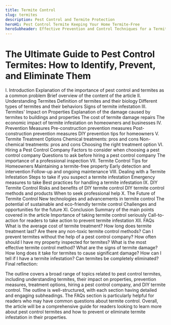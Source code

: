 ```yaml
---
title: Termite Control
slug: termites
description: Pest Control and Termite Protection
heroH1: Pest Control Termite Keeping Your Home Termite-Free
heroSubheader: Effective Prevention and Control Techniques for a Termite-Free Environment
---
```


# The Ultimate Guide to Pest Control Termites: How to Identify, Prevent, and Eliminate Them
I. Introduction
Explanation of the importance of pest control and termites as a common problem
Brief overview of the content of the article
II. Understanding Termites
Definition of termites and their biology
Different types of termites and their behaviors
Signs of termite infestation
III. Termites' Impact on Properties
Explanation of the damage caused by termites to buildings and properties
The cost of termite damage repairs
The economic impact of termite infestation on homeowners and businesses
IV. Prevention Measures
Pre-construction prevention measures
Post-construction prevention measures
DIY prevention tips for homeowners
V. Termite Treatment Options
Chemical treatments: pros and cons
Non-chemical treatments: pros and cons
Choosing the right treatment option
VI. Hiring a Pest Control Company
Factors to consider when choosing a pest control company
Questions to ask before hiring a pest control company
The importance of a professional inspection
VII. Termite Control Tips for Homeowners
Maintaining a termite-free property
Early detection and intervention
Follow-up and ongoing maintenance
VIII. Dealing with a Termite Infestation
Steps to take if you suspect a termite infestation
Emergency measures to take
Best practices for handling a termite infestation
IX. DIY Termite Control
Risks and benefits of DIY termite control
DIY termite control methods and products
When to seek professional help
X. The Future of Termite Control
New technologies and advancements in termite control
The potential of sustainable and eco-friendly termite control
Challenges and opportunities for the future
XI. Conclusion
Summary of the main points covered in the article
Importance of taking termite control seriously
Call-to-action for readers to take action to prevent termite infestation
XII. FAQs
What is the average cost of termite treatment?
How long does termite treatment last?
Are there any non-toxic termite control methods?
Can I prevent termites without the help of a pest control company?
How often should I have my property inspected for termites?
What is the most effective termite control method?
What are the signs of termite damage?
How long does it take for termites to cause significant damage?
How can I tell if I have a termite infestation?
Can termites be completely eliminated?
Final reflection:

The outline covers a broad range of topics related to pest control termites, including understanding termites, their impact on properties, prevention measures, treatment options, hiring a pest control company, and DIY termite control. The outline is well-structured, with each section having detailed and engaging subheadings. The FAQs section is particularly helpful for readers who may have common questions about termite control. Overall, the article will be a comprehensive guide for readers looking to learn more about pest control termites and how to prevent or eliminate termite infestation in their properties.